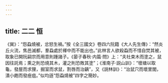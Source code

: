 ```yaml
---
---
---
```

title: 二二 恒
---




《巽》：“怨蝨燒被，忿怒生禍。”按《全三國文》卷四六阮籍《大人先生傳》：“然炎丘火流，焦邑滅都，羣蝨處於褌中而不能出也。”此林言人欲殺蝨而不惜自焚其被，取象已開阮嗣宗而用意則踵諸子。《晏子春秋·内篇·問》上：“夫社束木而塗之，鼠因往託焉；熏之則恐燒其木，灌之則恐敗其塗”；《淮南子·説山訓》：“壞塘以取龜，發屋而求狸，掘室而求鼠，割唇而治齲”，又《説林訓》：“治鼠穴而壞里閭，潰小皰而發痤疽。”似均遜“怨蝨燒被”四字之簡妙。